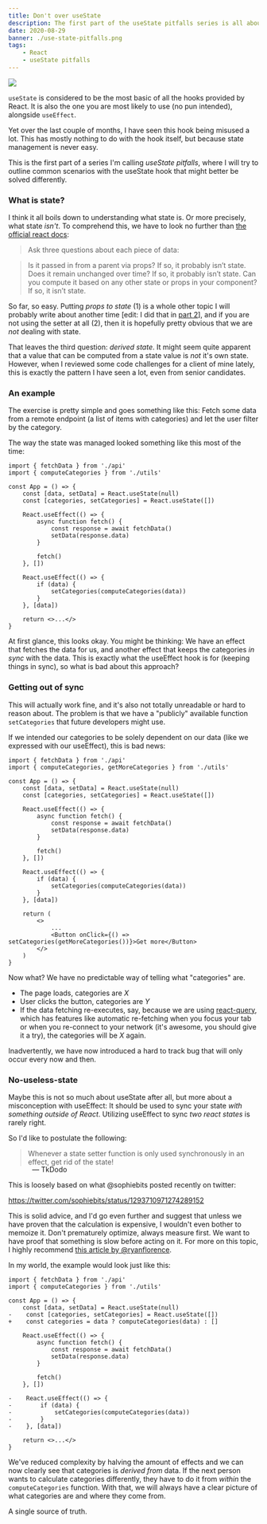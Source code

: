 ```yaml
---
title: Don't over useState
description: The first part of the useState pitfalls series is all about avoiding state altogether. Lots of things might not even be state after all...
date: 2020-08-29
banner: ./use-state-pitfalls.png
tags:
    - React
    - useState pitfalls
---
```


<img src="./use-state-pitfalls.png" />

`useState` is considered to be the most basic of all the hooks provided by React.
It is also the one you are most likely to use (no pun intended), alongside `useEffect`.

Yet over the last couple of months, I have seen this hook being misused a lot.
This has mostly nothing to do with the hook itself, but because state management is never easy.

This is the first part of a series I'm calling _useState pitfalls_,
where I will try to outline common scenarios with the useState hook that might better be solved differently.

### What is state?

I think it all boils down to understanding what state is.
Or more precisely, what state _isn't_.
To comprehend this, we have to look no further than
[the official react docs](https://reactjs.org/docs/thinking-in-react.html#step-3-identify-the-minimal-but-complete-representation-of-ui-state):

> Ask three questions about each piece of data:

> Is it passed in from a parent via props? If so, it probably isn’t state.
> Does it remain unchanged over time? If so, it probably isn’t state.
> Can you compute it based on any other state or props in your component? If so, it isn’t state.

So far, so easy. Putting _props to state_ (1) is a whole other topic I will probably write about another time
\[edit: I did that in [part 2](putting-props-to-use-state)\],
and if you are not using the setter at all (2), then it is hopefully pretty obvious that we are _not_ dealing with state.

That leaves the third question: _derived state_.
It might seem quite apparent that a value that can be computed from a state value is _not_ it's own state.
However, when I reviewed some code challenges for a client of mine lately, this is exactly the pattern I have seen a lot,
even from senior candidates.

### An example

The exercise is pretty simple and goes something like this:
Fetch some data from a remote endpoint (a list of items with categories) and let the user filter by the category.

The way the state was managed looked something like this most of the time:

```jsx:title=use-state
import { fetchData } from './api'
import { computeCategories } from './utils'

const App = () => {
    const [data, setData] = React.useState(null)
    const [categories, setCategories] = React.useState([])

    React.useEffect(() => {
        async function fetch() {
            const response = await fetchData()
            setData(response.data)
        }

        fetch()
    }, [])

    React.useEffect(() => {
        if (data) {
            setCategories(computeCategories(data))
        }
    }, [data])

    return <>...</>
}
```

At first glance, this looks okay. You might be thinking:
We have an effect that fetches the data for us, and another effect that keeps the categories _in sync_ with the data.
This is exactly what the useEffect hook is for (keeping things in sync), so what is bad about this approach?

### Getting out of sync

This will actually work fine, and it's also not totally unreadable or hard to reason about.
The problem is that we have a "publicly" available function `setCategories` that future developers might use.

If we intended our categories to be solely dependent on our data (like we expressed with our useEffect), this is bad news:

```jsx:title=bad-news {2,26}
import { fetchData } from './api'
import { computeCategories, getMoreCategories } from './utils'

const App = () => {
    const [data, setData] = React.useState(null)
    const [categories, setCategories] = React.useState([])

    React.useEffect(() => {
        async function fetch() {
            const response = await fetchData()
            setData(response.data)
        }

        fetch()
    }, [])

    React.useEffect(() => {
        if (data) {
            setCategories(computeCategories(data))
        }
    }, [data])

    return (
        <>
            ...
            <Button onClick={() => setCategories(getMoreCategories())}>Get more</Button>
        </>
    )
}
```

Now what? We have no predictable way of telling what "categories" are.

-   The page loads, categories are _X_
-   User clicks the button, categories are _Y_
-   If the data fetching re-executes, say, because we are using [react-query](https://react-query.tanstack.com/),
    which has features like automatic re-fetching when you focus your tab or when you re-connect to your network
    (it's awesome, you should give it a try), the categories will be _X_ again.

Inadvertently, we have now introduced a hard to track bug that will only occur every now and then.

### No-useless-state

Maybe this is not so much about useState after all, but more about a misconception with useEffect:
It should be used to sync your state _with something outside of React_.
Utilizing useEffect to sync _two react states_ is rarely right.

So I'd like to postulate the following:

> Whenever a state setter function is only used synchronously in an effect, get rid of the state!

<p style="padding-left: 3rem; margin-top: -1rem">— TkDodo</p>

This is loosely based on what @sophiebits posted recently on twitter:

https://twitter.com/sophiebits/status/1293710971274289152

This is solid advice, and I'd go even further and suggest that unless we have proven that the calculation is expensive,
I wouldn't even bother to memoize it. Don't prematurely optimize, always measure first.
We want to have proof that something is slow before acting on it. For more on this topic, I highly recommend
[this article by @ryanflorence](https://cdb.reacttraining.com/react-inline-functions-and-performance-bdff784f5578).

In my world, the example would look just like this:

```diff:title=no-useless-state
import { fetchData } from './api'
import { computeCategories } from './utils'

const App = () => {
    const [data, setData] = React.useState(null)
-    const [categories, setCategories] = React.useState([])
+    const categories = data ? computeCategories(data) : []

    React.useEffect(() => {
        async function fetch() {
            const response = await fetchData()
            setData(response.data)
        }

        fetch()
    }, [])

-    React.useEffect(() => {
-        if (data) {
-            setCategories(computeCategories(data))
-        }
-    }, [data])

    return <>...</>
}
```

We've reduced complexity by halving the amount of effects and we can now clearly see that categories is _derived from_ data.
If the next person wants to calculate categories differently, they have to do it from _within_ the `computeCategories` function.
With that, we will always have a clear picture of what categories are and where they come from.

A single source of truth.


<Comments />
